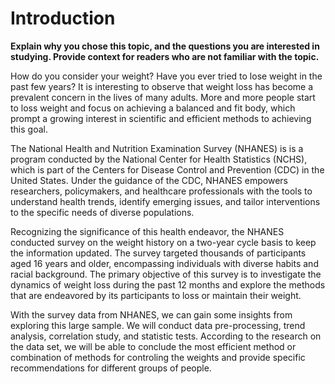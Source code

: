 # Introduction

**Explain why you chose this topic, and the questions you are interested in studying. Provide context for readers who are not familiar with the topic.**

How do you consider your weight? Have you ever tried to lose weight in the past few years? It is interesting to observe that weight loss has become a prevalent concern in the lives of many adults. More and more people start to loss weight and focus on achieving a balanced and fit body, which prompt a growing interest in scientific and efficient methods to achieving this goal.

The National Health and Nutrition Examination Survey (NHANES) is is a program conducted by the National Center for Health Statistics (NCHS), which is part of the Centers for Disease Control and Prevention (CDC) in the United States. Under the guidance of the CDC, NHANES empowers researchers, policymakers, and healthcare professionals with the tools to understand health trends, identify emerging issues, and tailor interventions to the specific needs of diverse populations.

Recognizing the significance of this health endeavor, the NHANES conducted survey on the weight history on a two-year cycle basis to keep the information updated. The survey targeted thousands of participants aged 16 years and older, encompassing individuals with diverse habits and racial background. The primary objective of this survey is to investigate the dynamics of weight loss during the past 12 months and explore the methods that are endeavored by its participants to loss or maintain their weight.

With the survey data from NHANES, we can gain some insights from exploring this large sample. We will conduct data pre-processing, trend analysis, correlation study, and statistic tests. According to the research on the data set, we will be able to conclude the most efficient method or combination of methods for controling the weights and provide specific recommendations for different groups of people.
